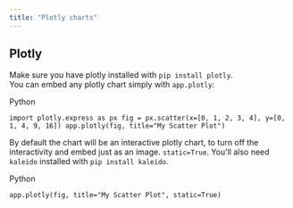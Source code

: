 ```yaml
---
title: "Plotly charts"
---
```


## Plotly

Make sure you have plotly installed with `pip install plotly`.  
You can embed any plotly chart simply with `app.plotly`:

Python

`import plotly.express as px
fig = px.scatter(x=[0, 1, 2, 3, 4], y=[0, 1, 4, 9, 16])
app.plotly(fig, title="My Scatter Plot")
`

By default the chart will be an interactive plotly chart, to turn off the interactivity and embed just as an image. `static=True`. You'll also need `kaleido` installed with `pip install kaleido`.

Python

`app.plotly(fig, title="My Scatter Plot", static=True)
`